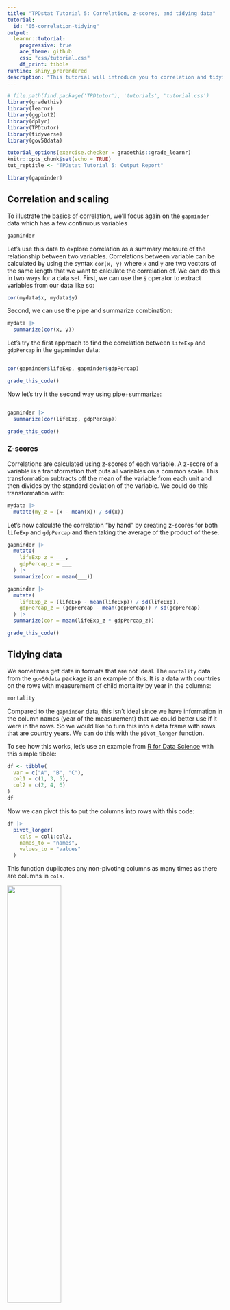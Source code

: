 ```yaml
---
title: "TPDstat Tutorial 5: Correlation, z-scores, and tidying data"
tutorial:
  id: "05-correlation-tidying"
output:
  learnr::tutorial:
    progressive: true
    ace_theme: github
    css: "css/tutorial.css"
    df_print: tibble
runtime: shiny_prerendered
description: "This tutorial will introduce you to correlation and tidying data."
---
```


<!-- Add JavaScript code for making the exercise code larger -->
<script language="JavaScript" src="js/exercise-font-size.js"></script>
 

```r
# file.path(find.package('TPDtutor'), 'tutorials', 'tutorial.css')
library(gradethis)
library(learnr)
library(ggplot2)
library(dplyr)
library(TPDtutor)
library(tidyverse)
library(gov50data)

tutorial_options(exercise.checker = gradethis::grade_learnr)
knitr::opts_chunk$set(echo = TRUE)
tut_reptitle <- "TPDstat Tutorial 5: Output Report"

library(gapminder)
```

## Correlation and scaling

To illustrate the basics of correlation, we'll focus again on the `gapminder` data which has a few continuous variables

```r
gapminder
```

Let's use this data to explore correlation as a summary measure of the relationship between two variables. Correlations between variable can be calculated by using the syntax `cor(x, y)` where `x` and `y` are two vectors of the same length that we want to calculate the correlation of. We can do this in two ways for a data set. First, we can use the `$` operator to extract variables from our data like so:

```r
cor(mydata$x, mydata$y)
```

Second, we can use the pipe and summarize combination:

```r
mydata |>
  summarize(cor(x, y))
```

Let's try the first approach to find the correlation between `lifeExp` and `gdpPercap` in the gapminder data:




```r

```

```r
cor(gapminder$lifeExp, gapminder$gdpPercap)
```

```r
grade_this_code()
```

Now let's try it the second way using pipe+summarize:


```r

```

```r
gapminder |>
  summarize(cor(lifeExp, gdpPercap))
```

```r
grade_this_code()
```

### Z-scores

Correlations are calculated using z-scores of each variable. A z-score of a variable is a transformation that puts all variables on a common scale. This transformation subtracts off the mean of the variable from each unit and then divides by the standard deviation of the variable. We could do this transformation with:

```r
mydata |>
  mutate(my_z = (x - mean(x)) / sd(x))
```

Let's now calculate the correlation "by hand" by creating z-scores for both `lifeExp` and `gdpPercap` and then taking the average of the product of these. 



```r
gapminder |>
  mutate(
    lifeExp_z = ___,
    gdpPercap_z = ___
  ) |>
  summarize(cor = mean(___))
```

```r
gapminder |>
  mutate(
    lifeExp_z = (lifeExp - mean(lifeExp)) / sd(lifeExp),
    gdpPercap_z = (gdpPercap - mean(gdpPercap)) / sd(gdpPercap)
  ) |>
  summarize(cor = mean(lifeExp_z * gdpPercap_z))
```

```r
grade_this_code()
```

## Tidying data

We sometimes get data in formats that are not ideal. The `mortality` data from the `gov50data` package is an example of this. It is a data with countries on the rows with measurement of child mortality by year in the columns:

```r
mortality
```

Compared to the `gapminder` data, this isn't ideal since we have information in the column names (year of the measurement) that we could better use if it were in the rows. So we would like to turn this into a data frame with rows that are country years. We can do this with the `pivot_longer` function. 

To see how this works, let's use an example from [R for Data Science](https://r4ds.hadley.nz/data-tidy.html#how-does-pivoting-work) with this simple tibble:

```r
df <- tibble(
  var = c("A", "B", "C"),
  col1 = c(1, 3, 5),
  col2 = c(2, 4, 6)
)
df
```

Now we can pivot this to put the columns into rows with this code:
```r
df |>
  pivot_longer(
    cols = col1:col2,
    names_to = "names",
    values_to = "values"
  )
```

This function duplicates any non-pivoting columns as many times as there are columns in `cols`. 

![](images/variables.png){width="50%"}

It then creates a new column with a name based on `names_to` that puts the names of each column in `cols`. 

![](images/column-names.png){width="50%"}

Finally, it creates a new column with a name based on `values_to` that will contain each 

![](images/cell-values.png){width="50%"}


### Pivoting with mortality data

Let's try this with the `mortality` data. Complete the following code to pivot the columns `` `1972` `` through `` `2020` `` where the column names should go to a variable called `"year"` and the values in the columns should go to a variable called `"child_mortality"`. 



```r
mortality |>
  pivot_longer(
    cols = ____:____,
    names_to = ___,
    values_to = ____
  )
```

```r
mortality |>
  pivot_longer(
    cols = `1972`:`2020`,
    names_to = "year",
    values_to = "child_mortality"
  )
```

```r
grade_this_code()
```


### Cleaning up the pivot

This pivot looks pretty good, but we have leftover junk that we can get rid of. Add the argument `values_drop_na = TRUE` to the call to `pivot_longer` and then remove the `indicator` variable using the `select()` function. The `values_drop_na = TRUE` argument will remove any missing values from the new values column. 



```r
mortality |>
  pivot_longer(
    cols = `1972`:`2020`,
    names_to = "year",
    values_to = "child_mortality"
  )
```

```r
mortality |>
  pivot_longer(
    cols = `1972`:`2020`,
    names_to = "year",
    values_to = "child_mortality",
    values_drop_na = TRUE
  ) |>
  select(-indicator)
```

```r
grade_this_code()
```

## Joining two data frames

In many situations we might have data for the same units in two different data frames. This is the case with the `gapminder` data and the `mortality` data that we've been working with. To combine the columns of the data frame, we can use the family of `join` commands. We these commands will find common identification variables in two data frames join the columns of both data sets aligned on these "joining variables." 

### left_join


There are two different ways that we can join that differ in how they handle rows that are present in one data set but not the other. The first is called `left_join()` and its syntax is:

```r
df_1 |>
  left_join(df_2)
```

It will preserve all rows that are in the data set in `df_1` even if they are not present in `df_2`. The variables from the second data set will be missing for any rows that are in the first data but not in the second. 

Let's try to this with the gapminder and mortality data. We've set it up so that the mortality data has already been pivoted. Pipe the `mortality_tidy` to `left_join` and pass it the `gapminder` data to see what merge looks like. Note that the `gapminder` data is only measured every five years. 


```r
mortality_tidy <- mortality |>
  pivot_longer(
    cols = `1972`:`2020`,
    names_to = "year",
    values_to = "child_mortality",
    values_drop_na = TRUE
  ) |>
  select(-indicator) |>
  mutate(year = as.integer(year))

mortality_tidy |>
  _____(______)
```

```r
mortality_tidy <- mortality |>
  pivot_longer(
    cols = `1972`:`2020`,
    names_to = "year",
    values_to = "child_mortality",
    values_drop_na = TRUE
  ) |>
  select(-indicator) |>
  mutate(year = as.integer(year))

mortality_tidy |>
  left_join(gapminder)
```

```r
grade_this_code()
```

### inner_join

The second way we might join is called `inner_join()` and it will only return rows that are present in both data sets. Let's try to merge the tidied mortality data with the gapminder data doing an `inner_join()`. What do you notice that's different about the rows that are returned?



```r
mortality_tidy <- mortality |>
  pivot_longer(
    cols = `1972`:`2020`,
    names_to = "year",
    values_to = "child_mortality",
    values_drop_na = TRUE
  ) |>
  select(-indicator) |>
  mutate(year = as.integer(year))

mortality_tidy |>
  _____(______)
```

```r
mortality_tidy <- mortality |>
  pivot_longer(
    cols = `1972`:`2020`,
    names_to = "year",
    values_to = "child_mortality",
    values_drop_na = TRUE
  ) |>
  select(-indicator) |>
  mutate(year = as.integer(year))

mortality_tidy |>
  inner_join(gapminder)
```

```r
grade_this_code()
```


## Submit

```r
TPDtutor::submission_ui
```

```r
TPDtutor::submission_server()
```
